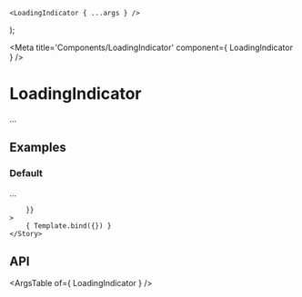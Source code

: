 
	<LoadingIndicator { ...args } />
);

<Meta title='Components/LoadingIndicator' component={ LoadingIndicator } />

# LoadingIndicator

...

## Examples

### Default

...

<Canvas>
	<Story
		name="Default"
		args={{
			
		}}
	>
		{ Template.bind({}) }
	</Story>
</Canvas>

## API

<ArgsTable of={ LoadingIndicator } />
